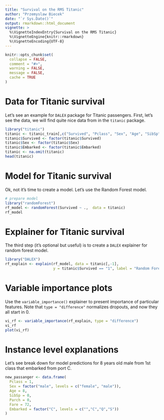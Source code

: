```yaml
---
title: "Survival on the RMS Titanic"
author: "Przemyslaw Biecek"
date: "`r Sys.Date()`"
output: rmarkdown::html_document
vignette: >
  %\VignetteIndexEntry{Survival on the RMS Titanic}
  %\VignetteEngine{knitr::rmarkdown}
  %\VignetteEncoding{UTF-8}
---
```


```r
knitr::opts_chunk$set(
  collapse = FALSE,
  comment = "#>",
  warning = FALSE,
  message = FALSE,
  cache = TRUE
)
```

# Data for Titanic survival

Let's see an example for `DALEX` package for Titanic passengers.
First, let's see the data, we will find quite nice data from in the `titanic` package.

```r
library("titanic")
titanic <- titanic_train[,c("Survived", "Pclass", "Sex", "Age", "SibSp", "Parch", "Fare", "Embarked")]
titanic$Survived <- factor(titanic$Survived)
titanic$Sex <- factor(titanic$Sex)
titanic$Embarked <- factor(titanic$Embarked)
titanic <- na.omit(titanic)
head(titanic)
```

# Model for Titanic survival

Ok, not it's time to create a model. Let's use the Random Forest model.

```r
# prepare model
library("randomForest")
rf_model <- randomForest(Survived ~ .,  data = titanic)
rf_model
```

# Explainer for Titanic survival

The third step (it's optional but useful) is to create a `DALEX` explainer for random forest model.

```r
library("DALEX")
rf_explain <- explain(rf_model, data = titanic[,-1],
                      y = titanic$Survived == "1", label = "Random Forest v7")
```

# Variable importance plots

Use the `variable_importance()` explainer to present importance of particular features. Note that `type = "difference"` normalizes dropouts, and now they all start in 0.

```r
vi_rf <- variable_importance(rf_explain, type = "difference")
vi_rf
plot(vi_rf)
```

# Instance level explanations

Let's see break down for model predictions for 8 years old male from 1st class that embarked from port C.

```r
new_passanger <- data.frame(
  Pclass = 1,
  Sex = factor("male", levels = c("female", "male")),
  Age = 8,
  SibSp = 0,
  Parch = 0,
  Fare = 72,
  Embarked = factor("C", levels = c("","C","Q","S"))
)
```


